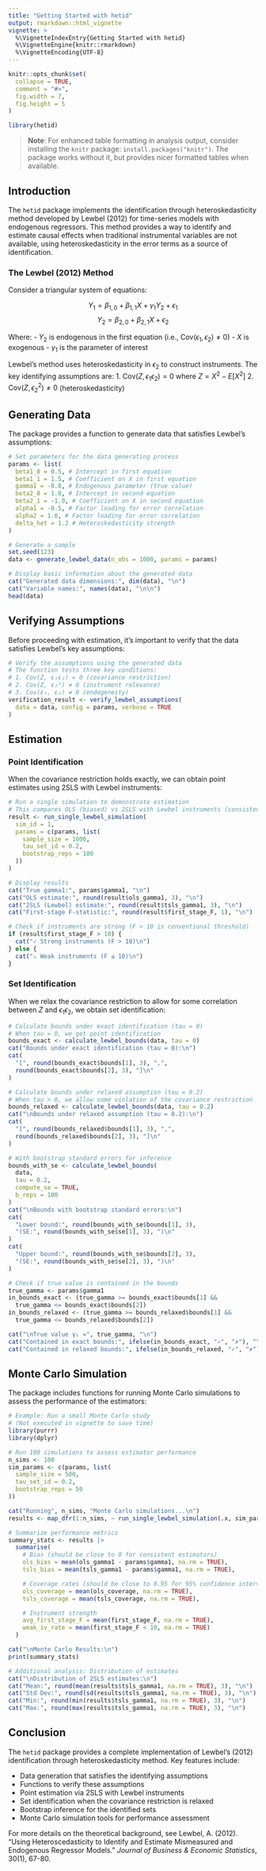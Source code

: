 ```yaml
---
title: "Getting Started with hetid"
output: rmarkdown::html_vignette
vignette: >
  %\VignetteIndexEntry{Getting Started with hetid}
  %\VignetteEngine{knitr::rmarkdown}
  %\VignetteEncoding{UTF-8}
---
```


```r
knitr::opts_chunk$set(
  collapse = TRUE,
  comment = "#>",
  fig.width = 7,
  fig.height = 5
)
```

```r
library(hetid)
```

> **Note**: For enhanced table formatting in analysis output, consider installing the `knitr` package: `install.packages("knitr")`. The package works without it, but provides nicer formatted tables when available.

## Introduction

The `hetid` package implements the identification through heteroskedasticity method developed by Lewbel (2012) for time-series models with endogenous regressors. This method provides a way to identify and estimate causal effects when traditional instrumental variables are not available, using heteroskedasticity in the error terms as a source of identification.

### The Lewbel (2012) Method

Consider a triangular system of equations:

$$Y_1 = \beta_{1,0} + \beta_{1,1}X + \gamma_1 Y_2 + \epsilon_1$$
$$Y_2 = \beta_{2,0} + \beta_{2,1}X + \epsilon_2$$

Where:
- $Y_2$ is endogenous in the first equation (i.e., $\text{Cov}(\epsilon_1, \epsilon_2) \neq 0$)
- $X$ is exogenous
- $\gamma_1$ is the parameter of interest

Lewbel's method uses heteroskedasticity in $\epsilon_2$ to construct instruments. The key identifying assumptions are:
1. $\text{Cov}(Z, \epsilon_1\epsilon_2) = 0$ where $Z = X^2 - E[X^2]$
2. $\text{Cov}(Z, \epsilon_2^2) \neq 0$ (heteroskedasticity)

## Generating Data

The package provides a function to generate data that satisfies Lewbel's assumptions:

```r
# Set parameters for the data generating process
params <- list(
  beta1_0 = 0.5, # Intercept in first equation
  beta1_1 = 1.5, # Coefficient on X in first equation
  gamma1 = -0.8, # Endogenous parameter (true value)
  beta2_0 = 1.0, # Intercept in second equation
  beta2_1 = -1.0, # Coefficient on X in second equation
  alpha1 = -0.5, # Factor loading for error correlation
  alpha2 = 1.0, # Factor loading for error correlation
  delta_het = 1.2 # Heteroskedasticity strength
)

# Generate a sample
set.seed(123)
data <- generate_lewbel_data(n_obs = 1000, params = params)

# Display basic information about the generated data
cat("Generated data dimensions:", dim(data), "\n")
cat("Variable names:", names(data), "\n\n")
head(data)
```

## Verifying Assumptions

Before proceeding with estimation, it's important to verify that the data satisfies Lewbel's key assumptions:

```r
# Verify the assumptions using the generated data
# The function tests three key conditions:
# 1. Cov(Z, ε₁ε₂) = 0 (covariance restriction)
# 2. Cov(Z, ε₂²) ≠ 0 (instrument relevance)
# 3. Cov(ε₁, ε₂) ≠ 0 (endogeneity)
verification_result <- verify_lewbel_assumptions(
  data = data, config = params, verbose = TRUE
)
```

## Estimation

### Point Identification

When the covariance restriction holds exactly, we can obtain point estimates using 2SLS with Lewbel instruments:

```r
# Run a single simulation to demonstrate estimation
# This compares OLS (biased) vs 2SLS with Lewbel instruments (consistent)
result <- run_single_lewbel_simulation(
  sim_id = 1,
  params = c(params, list(
    sample_size = 1000,
    tau_set_id = 0.2,
    bootstrap_reps = 100
  ))
)

# Display results
cat("True gamma1:", params$gamma1, "\n")
cat("OLS estimate:", round(result$ols_gamma1, 3), "\n")
cat("2SLS (Lewbel) estimate:", round(result$tsls_gamma1, 3), "\n")
cat("First-stage F-statistic:", round(result$first_stage_F, 1), "\n")

# Check if instruments are strong (F > 10 is conventional threshold)
if (result$first_stage_F > 10) {
  cat("✓ Strong instruments (F > 10)\n")
} else {
  cat("⚠ Weak instruments (F ≤ 10)\n")
}
```

### Set Identification

When we relax the covariance restriction to allow for some correlation between $Z$ and $\epsilon_1\epsilon_2$, we obtain set identification:

```r
# Calculate bounds under exact identification (tau = 0)
# When tau = 0, we get point identification
bounds_exact <- calculate_lewbel_bounds(data, tau = 0)
cat("Bounds under exact identification (tau = 0):\n")
cat(
  "[", round(bounds_exact$bounds[1], 3), ",",
  round(bounds_exact$bounds[2], 3), "]\n"
)

# Calculate bounds under relaxed assumption (tau = 0.2)
# When tau > 0, we allow some violation of the covariance restriction
bounds_relaxed <- calculate_lewbel_bounds(data, tau = 0.2)
cat("\nBounds under relaxed assumption (tau = 0.2):\n")
cat(
  "[", round(bounds_relaxed$bounds[1], 3), ",",
  round(bounds_relaxed$bounds[2], 3), "]\n"
)

# With bootstrap standard errors for inference
bounds_with_se <- calculate_lewbel_bounds(
  data,
  tau = 0.2,
  compute_se = TRUE,
  b_reps = 100
)
cat("\nBounds with bootstrap standard errors:\n")
cat(
  "Lower bound:", round(bounds_with_se$bounds[1], 3),
  "(SE:", round(bounds_with_se$se[1], 3), ")\n"
)
cat(
  "Upper bound:", round(bounds_with_se$bounds[2], 3),
  "(SE:", round(bounds_with_se$se[2], 3), ")\n"
)

# Check if true value is contained in the bounds
true_gamma <- params$gamma1
in_bounds_exact <- (true_gamma >= bounds_exact$bounds[1] &&
  true_gamma <= bounds_exact$bounds[2])
in_bounds_relaxed <- (true_gamma >= bounds_relaxed$bounds[1] &&
  true_gamma <= bounds_relaxed$bounds[2])

cat("\nTrue value γ₁ =", true_gamma, "\n")
cat("Contained in exact bounds:", ifelse(in_bounds_exact, "✓", "✗"), "\n")
cat("Contained in relaxed bounds:", ifelse(in_bounds_relaxed, "✓", "✗"), "\n")
```

## Monte Carlo Simulation

The package includes functions for running Monte Carlo simulations to assess the performance of the estimators:

```r
# Example: Run a small Monte Carlo study
# (Not executed in vignette to save time)
library(purrr)
library(dplyr)

# Run 100 simulations to assess estimator performance
n_sims <- 100
sim_params <- c(params, list(
  sample_size = 500,
  tau_set_id = 0.2,
  bootstrap_reps = 50
))

cat("Running", n_sims, "Monte Carlo simulations...\n")
results <- map_dfr(1:n_sims, ~ run_single_lewbel_simulation(.x, sim_params))

# Summarize performance metrics
summary_stats <- results |>
  summarise(
    # Bias (should be close to 0 for consistent estimators)
    ols_bias = mean(ols_gamma1 - params$gamma1, na.rm = TRUE),
    tsls_bias = mean(tsls_gamma1 - params$gamma1, na.rm = TRUE),

    # Coverage rates (should be close to 0.95 for 95% confidence intervals)
    ols_coverage = mean(ols_coverage, na.rm = TRUE),
    tsls_coverage = mean(tsls_coverage, na.rm = TRUE),

    # Instrument strength
    avg_first_stage_F = mean(first_stage_F, na.rm = TRUE),
    weak_iv_rate = mean(first_stage_F < 10, na.rm = TRUE)
  )

cat("\nMonte Carlo Results:\n")
print(summary_stats)

# Additional analysis: Distribution of estimates
cat("\nDistribution of 2SLS estimates:\n")
cat("Mean:", round(mean(results$tsls_gamma1, na.rm = TRUE), 3), "\n")
cat("Std Dev:", round(sd(results$tsls_gamma1, na.rm = TRUE), 3), "\n")
cat("Min:", round(min(results$tsls_gamma1, na.rm = TRUE), 3), "\n")
cat("Max:", round(max(results$tsls_gamma1, na.rm = TRUE), 3), "\n")
```

## Conclusion

The `hetid` package provides a complete implementation of Lewbel's (2012) identification through heteroskedasticity method. Key features include:

- Data generation that satisfies the identifying assumptions
- Functions to verify these assumptions
- Point estimation via 2SLS with Lewbel instruments
- Set identification when the covariance restriction is relaxed
- Bootstrap inference for the identified sets
- Monte Carlo simulation tools for performance assessment

For more details on the theoretical background, see Lewbel, A. (2012). "Using Heteroscedasticity to Identify and Estimate Mismeasured and Endogenous Regressor Models." *Journal of Business & Economic Statistics*, 30(1), 67-80.
